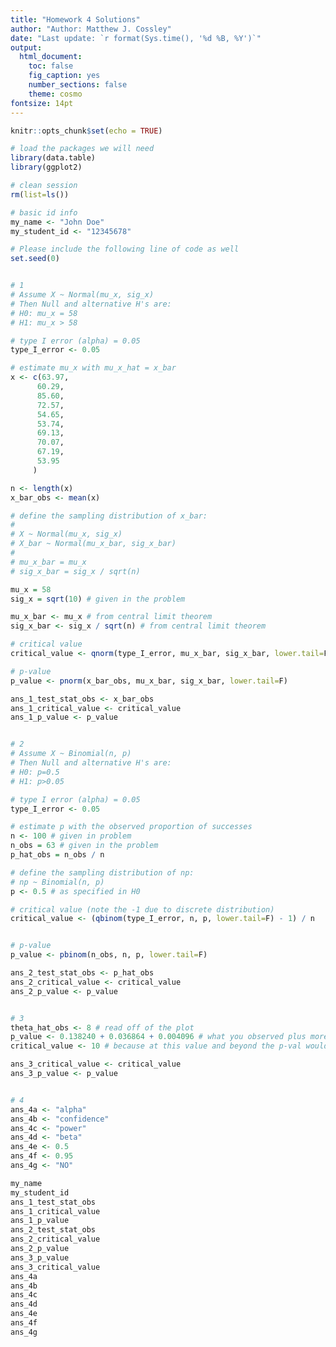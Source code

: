 ```yaml
---
title: "Homework 4 Solutions"
author: "Author: Matthew J. Cossley"
date: "Last update: `r format(Sys.time(), '%d %B, %Y')`"
output:
  html_document:
    toc: false
    fig_caption: yes
    number_sections: false
    theme: cosmo
fontsize: 14pt
---
```


```r
knitr::opts_chunk$set(echo = TRUE)
```

```r
# load the packages we will need
library(data.table)
library(ggplot2)

# clean session
rm(list=ls())

# basic id info
my_name <- "John Doe"
my_student_id <- "12345678"

# Please include the following line of code as well
set.seed(0)


# 1
# Assume X ~ Normal(mu_x, sig_x)
# Then Null and alternative H's are:
# H0: mu_x = 58
# H1: mu_x > 58

# type I error (alpha) = 0.05
type_I_error <- 0.05

# estimate mu_x with mu_x_hat = x_bar
x <- c(63.97,
      60.29,
      85.60,
      72.57,
      54.65,
      53.74,
      69.13,
      70.07,
      67.19,
      53.95
     )

n <- length(x)
x_bar_obs <- mean(x)

# define the sampling distribution of x_bar:
#
# X ~ Normal(mu_x, sig_x)
# X_bar ~ Normal(mu_x_bar, sig_x_bar)
#
# mu_x_bar = mu_x
# sig_x_bar = sig_x / sqrt(n)

mu_x = 58
sig_x = sqrt(10) # given in the problem

mu_x_bar <- mu_x # from central limit theorem
sig_x_bar <- sig_x / sqrt(n) # from central limit theorem

# critical value
critical_value <- qnorm(type_I_error, mu_x_bar, sig_x_bar, lower.tail=F)

# p-value
p_value <- pnorm(x_bar_obs, mu_x_bar, sig_x_bar, lower.tail=F)

ans_1_test_stat_obs <- x_bar_obs
ans_1_critical_value <- critical_value
ans_1_p_value <- p_value


# 2
# Assume X ~ Binomial(n, p)
# Then Null and alternative H's are:
# H0: p=0.5
# H1: p>0.05

# type I error (alpha) = 0.05
type_I_error <- 0.05

# estimate p with the observed proportion of successes
n <- 100 # given in problem
n_obs = 63 # given in the problem
p_hat_obs = n_obs / n

# define the sampling distribution of np:
# np ~ Binomial(n, p)
p <- 0.5 # as specified in H0

# critical value (note the -1 due to discrete distribution)
critical_value <- (qbinom(type_I_error, n, p, lower.tail=F) - 1) / n


# p-value
p_value <- pbinom(n_obs, n, p, lower.tail=F)

ans_2_test_stat_obs <- p_hat_obs
ans_2_critical_value <- critical_value
ans_2_p_value <- p_value


# 3
theta_hat_obs <- 8 # read off of the plot
p_value <- 0.138240 + 0.036864 + 0.004096 # what you observed plus more extreme outcomes
critical_value <- 10 # because at this value and beyond the p-val would be < 0.05 and we would reject H0

ans_3_critical_value <- critical_value
ans_3_p_value <- p_value


# 4
ans_4a <- "alpha"
ans_4b <- "confidence"
ans_4c <- "power"
ans_4d <- "beta"
ans_4e <- 0.5
ans_4f <- 0.95
ans_4g <- "NO"
```

```r
my_name
my_student_id
ans_1_test_stat_obs
ans_1_critical_value
ans_1_p_value
ans_2_test_stat_obs
ans_2_critical_value
ans_2_p_value
ans_3_p_value
ans_3_critical_value
ans_4a
ans_4b
ans_4c
ans_4d
ans_4e
ans_4f
ans_4g
```

